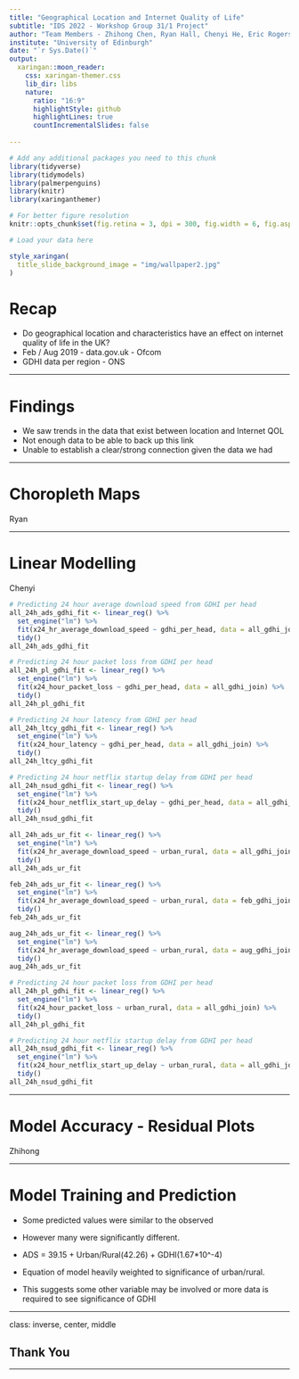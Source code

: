 ```yaml
---
title: "Geographical Location and Internet Quality of Life"
subtitle: "IDS 2022 - Workshop Group 31/1 Project"
author: "Team Members - Zhihong Chen, Ryan Hall, Chenyi He, Eric Rogers, Eddie Washbrook"
institute: "University of Edinburgh"
date: "`r Sys.Date()`"
output:
  xaringan::moon_reader:
    css: xaringan-themer.css
    lib_dir: libs
    nature:
      ratio: "16:9"
      highlightStyle: github
      highlightLines: true
      countIncrementalSlides: false
      
---
```




```r
# Add any additional packages you need to this chunk
library(tidyverse)
library(tidymodels)
library(palmerpenguins)
library(knitr)
library(xaringanthemer)
```

```r
# For better figure resolution
knitr::opts_chunk$set(fig.retina = 3, dpi = 300, fig.width = 6, fig.asp = 0.618, out.width = "80%")
```

```r
# Load your data here

```

```r
style_xaringan(
  title_slide_background_image = "img/wallpaper2.jpg"
)
```

# Recap

 - Do geographical location and characteristics have an effect on internet quality of life in the UK? 
 - Feb / Aug 2019 - data.gov.uk - Ofcom
 - GDHI data per region - ONS

---

# Findings

 - We saw trends in the data that exist between location and Internet QOL
 - Not enough data to be able to back up this link
 - Unable to establish a clear/strong connection given the data we had

---

# Choropleth Maps

Ryan

---

# Linear Modelling

Chenyi

```r
# Predicting 24 hour average download speed from GDHI per head
all_24h_ads_gdhi_fit <- linear_reg() %>%
  set_engine("lm") %>%
  fit(x24_hr_average_download_speed ~ gdhi_per_head, data = all_gdhi_join) %>%
  tidy()
all_24h_ads_gdhi_fit
```

```r
# Predicting 24 hour packet loss from GDHI per head
all_24h_pl_gdhi_fit <- linear_reg() %>%
  set_engine("lm") %>%
  fit(x24_hour_packet_loss ~ gdhi_per_head, data = all_gdhi_join) %>%
  tidy()
all_24h_pl_gdhi_fit
```

```r
# Predicting 24 hour latency from GDHI per head
all_24h_ltcy_gdhi_fit <- linear_reg() %>%
  set_engine("lm") %>%
  fit(x24_hour_latency ~ gdhi_per_head, data = all_gdhi_join) %>%
  tidy()
all_24h_ltcy_gdhi_fit
```

```r
# Predicting 24 hour netflix startup delay from GDHI per head
all_24h_nsud_gdhi_fit <- linear_reg() %>%
  set_engine("lm") %>%
  fit(x24_hour_netflix_start_up_delay ~ gdhi_per_head, data = all_gdhi_join) %>%
  tidy()
all_24h_nsud_gdhi_fit
```

```r
all_24h_ads_ur_fit <- linear_reg() %>%
  set_engine("lm") %>%
  fit(x24_hr_average_download_speed ~ urban_rural, data = all_gdhi_join) %>%
  tidy()
all_24h_ads_ur_fit
```

```r
feb_24h_ads_ur_fit <- linear_reg() %>%
  set_engine("lm") %>%
  fit(x24_hr_average_download_speed ~ urban_rural, data = feb_gdhi_join) %>%
  tidy()
feb_24h_ads_ur_fit
```
```r
aug_24h_ads_ur_fit <- linear_reg() %>%
  set_engine("lm") %>%
  fit(x24_hr_average_download_speed ~ urban_rural, data = aug_gdhi_join) %>%
  tidy()
aug_24h_ads_ur_fit
```

```r
# Predicting 24 hour packet loss from GDHI per head
all_24h_pl_gdhi_fit <- linear_reg() %>%
  set_engine("lm") %>%
  fit(x24_hour_packet_loss ~ urban_rural, data = all_gdhi_join) %>%
  tidy()
all_24h_pl_gdhi_fit
```

```r
# Predicting 24 hour netflix startup delay from GDHI per head
all_24h_nsud_gdhi_fit <- linear_reg() %>%
  set_engine("lm") %>%
  fit(x24_hour_netflix_start_up_delay ~ urban_rural, data = all_gdhi_join) %>%
  tidy()
all_24h_nsud_gdhi_fit
```
---

# Model Accuracy - Residual Plots

Zhihong

---

# Model Training and Prediction

 - Some predicted values were similar to the observed

 - However many were significantly different.

 - ADS = 39.15 + Urban/Rural(42.26) + GDHI(1.67*10^-4)

 - Equation of model heavily weighted to significance of urban/rural.

 - This suggests some other variable may be involved or more data is required to see significance of GDHI

---

class: inverse, center, middle

## Thank You

---

